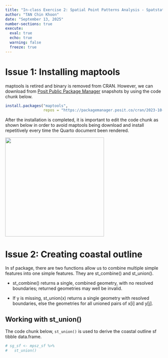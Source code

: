 ```yaml
---
title: "In-class Exercise 2: Spatial Point Patterns Analysis - Spatstat methods"
author: "TAN Chin Khoon"
date: "September 13, 2025"
number-sections: true
execute: 
  eval: true
  echo: true
  warning: false
  freeze: true
---
```


# Issue 1: Installing maptools

maptools is retired and binary is removed from CRAN. However, we can download from [Posit Public Package Manager](https://packagemanager.posit.co/client/#/repos/cran/setup?snapshot=2023-10-13&distribution=windows&r_environment=ide) snapshots by using the code chunk below.

```r
install.packages("maptools", 
                 repos = "https://packagemanager.posit.co/cran/2023-10-13")

```

After the installation is completed, it is important to edit the code chunk as shown below in order to avoid maptools being download and install repetitively every time the Quarto document been rendered.

![](Screenshot 2025-09-18 at 9.25.53 PM.png){width="316"}

# Issue 2: Creating coastal outline

In sf package, there are two functions allow us to combine multiple simple features into one simple features. They are st_combine() and st_union().

- st_combine() returns a single, combined geometry, with no resolved boundaries; returned geometries may well be invalid.

- If y is missing, st_union(x) returns a single geometry with resolved boundaries, else the geometries for all unioned pairs of x[i] and y[j].

## Working with st_union()
The code chunk below, `st_union()` is used to derive the coastal outline sf tibble data.frame.

```r
# sg_sf <- mpsz_sf %>%
#   st_union()

```